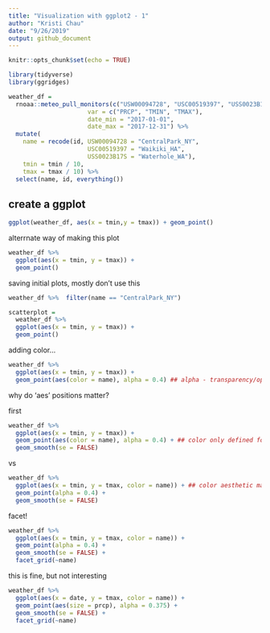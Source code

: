 ```yaml
---
title: "Visualization with ggplot2 - 1"
author: "Kristi Chau"
date: "9/26/2019"
output: github_document
---
```


```r
knitr::opts_chunk$set(echo = TRUE)

library(tidyverse)
library(ggridges)
```

```r
weather_df = 
  rnoaa::meteo_pull_monitors(c("USW00094728", "USC00519397", "USS0023B17S"),
                      var = c("PRCP", "TMIN", "TMAX"), 
                      date_min = "2017-01-01",
                      date_max = "2017-12-31") %>%
  mutate(
    name = recode(id, USW00094728 = "CentralPark_NY", 
                      USC00519397 = "Waikiki_HA",
                      USS0023B17S = "Waterhole_WA"),
    tmin = tmin / 10,
    tmax = tmax / 10) %>%
  select(name, id, everything())
```

## create a ggplot

```r
ggplot(weather_df, aes(x = tmin,y = tmax)) + geom_point()
```

alterrnate way of making this plot

```r
weather_df %>% 
  ggplot(aes(x = tmin, y = tmax)) + 
  geom_point()
```

saving initial plots, mostly don't use this

```r
weather_df %>%  filter(name == "CentralPark_NY")

scatterplot = 
  weather_df %>%
  ggplot(aes(x = tmin, y = tmax)) + 
  geom_point()
```

adding color...

```r
weather_df %>% 
  ggplot(aes(x = tmin, y = tmax)) + 
  geom_point(aes(color = name), alpha = 0.4) ## alpha - transparency/opacity level
```


why do 'aes' positions matter?

first
```r
weather_df %>% 
  ggplot(aes(x = tmin, y = tmax)) + 
  geom_point(aes(color = name), alpha = 0.4) + ## color only defined for point, but not smooth (local coloring)
  geom_smooth(se = FALSE)
```

vs

```r
weather_df %>% 
  ggplot(aes(x = tmin, y = tmax, color = name)) + ## color aesthetic mapping applied to all of the plot bc it's in ggplot function (global coloring)
  geom_point(alpha = 0.4) + 
  geom_smooth(se = FALSE)
```

facet!

```r
weather_df %>% 
  ggplot(aes(x = tmin, y = tmax, color = name)) +
  geom_point(alpha = 0.4) + 
  geom_smooth(se = FALSE) +
  facet_grid(~name)
```

this is fine, but not interesting

```r
weather_df %>% 
  ggplot(aes(x = date, y = tmax, color = name)) +
  geom_point(aes(size = prcp), alpha = 0.375) +
  geom_smooth(se = FALSE) +
  facet_grid(~name)
```

